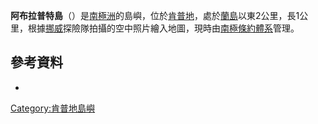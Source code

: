 {{Coord|67|0|S|57|46|E|display=title}}

'''阿布拉普特島'''（{{lang-en|Abrupt Island}}）是[[南極洲|南極洲]]的島嶼，位於[[肯普地|肯普地]]，處於[[蘭島|蘭島]]以東2公里，長1公里，根據[[挪威|挪威]]探險隊拍攝的空中照片繪入地圖，現時由[[南極條約體系|南極條約體系]]管理。

==參考資料==
*{{usgs-gazetteer|id=32}}

{{DEFAULTSORT:Abrupt Island}}
[[Category:肯普地島嶼|Category:肯普地島嶼]]


{{KempLand-geo-stub}}